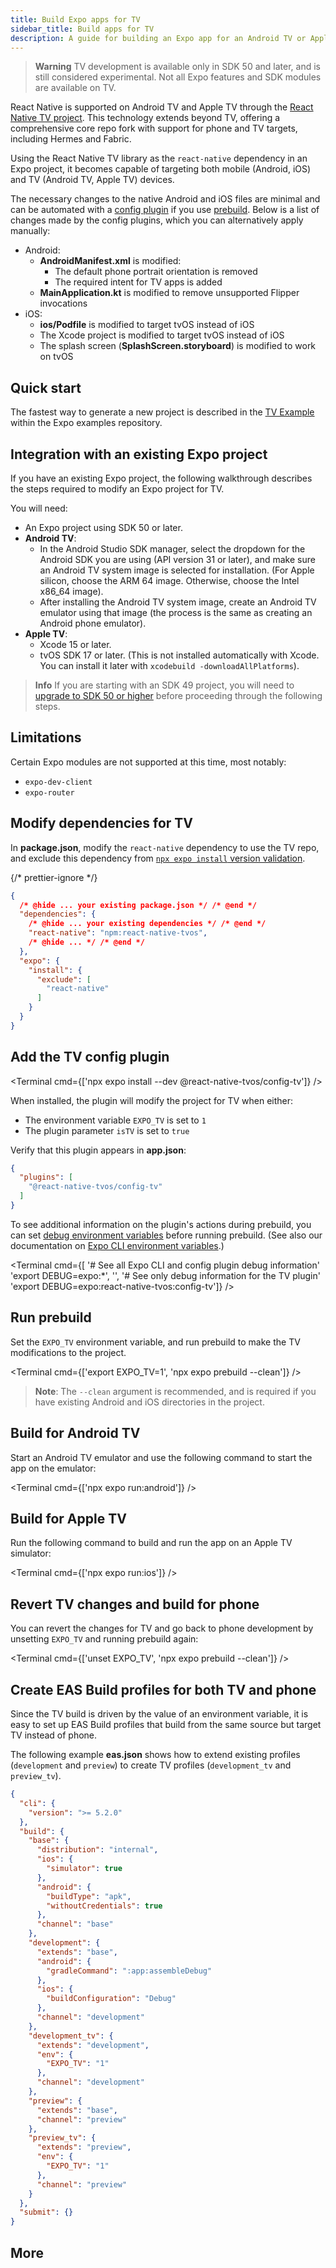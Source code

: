 ```yaml
---
title: Build Expo apps for TV
sidebar_title: Build apps for TV
description: A guide for building an Expo app for an Android TV or Apple TV target.
---
```



> **Warning** TV development is available only in SDK 50 and later, and is still considered experimental. Not all Expo features and SDK modules are available on TV.

React Native is supported on Android TV and Apple TV through the [React Native TV project](https://github.com/react-native-tvos/react-native-tvos). This technology extends beyond TV, offering a comprehensive core repo fork with support for phone and TV targets, including Hermes and Fabric.

Using the React Native TV library as the `react-native` dependency in an Expo project, it becomes capable of targeting both mobile (Android, iOS) and TV (Android TV, Apple TV) devices.

The necessary changes to the native Android and iOS files are minimal and can be automated with a [config plugin](https://github.com/react-native-tvos/config-tv/tree/main/packages/config-tv) if you use [prebuild](/workflow/prebuild/). Below is a list of changes made by the config plugins, which you can alternatively apply manually:

- Android:
  - **AndroidManifest.xml** is modified:
    - The default phone portrait orientation is removed
    - The required intent for TV apps is added
  - **MainApplication.kt** is modified to remove unsupported Flipper invocations
- iOS:
  - **ios/Podfile** is modified to target tvOS instead of iOS
  - The Xcode project is modified to target tvOS instead of iOS
  - The splash screen (**SplashScreen.storyboard**) is modified to work on tvOS

## Quick start

The fastest way to generate a new project is described in the [TV Example](https://github.com/expo/examples/tree/master/with-tv) within the Expo examples repository.

## Integration with an existing Expo project

If you have an existing Expo project, the following walkthrough describes the steps required to modify an Expo project for TV.

You will need:

- An Expo project using SDK 50 or later.
- **Android TV**:
  - In the Android Studio SDK manager, select the dropdown for the Android SDK you are using (API version 31 or later), and make sure an Android TV system image is selected for installation. (For Apple silicon, choose the ARM 64 image. Otherwise, choose the Intel x86_64 image).
  - After installing the Android TV system image, create an Android TV emulator using that image (the process is the same as creating an Android phone emulator).
- **Apple TV**:
  - Xcode 15 or later.
  - tvOS SDK 17 or later. (This is not installed automatically with Xcode. You can install it later with `xcodebuild -downloadAllPlatforms`).

> **Info** If you are starting with an SDK 49 project, you will need to [upgrade to SDK 50 or higher](/workflow/upgrading-expo-sdk-walkthrough/) before proceeding through the following steps.

## Limitations

Certain Expo modules are not supported at this time, most notably:

- `expo-dev-client`
- `expo-router`

<Step label="1">

## Modify dependencies for TV

In **package.json**, modify the `react-native` dependency to use the TV repo, and exclude this dependency from [`npx expo install` version validation](/more/expo-cli/#configuring-dependency-validation).

{/* prettier-ignore */}
```json package.json
{
  /* @hide ... your existing package.json */ /* @end */
  "dependencies": {
    /* @hide ... your existing dependencies */ /* @end */
    "react-native": "npm:react-native-tvos",
    /* @hide ... */ /* @end */
  },
  "expo": {
    "install": {
      "exclude": [
        "react-native"
      ]
    }
  }
}
```

</Step>

<Step label="2">

## Add the TV config plugin

<Terminal cmd={['npx expo install --dev @react-native-tvos/config-tv']} />

When installed, the plugin will modify the project for TV when either:

- The environment variable `EXPO_TV` is set to `1`
- The plugin parameter `isTV` is set to `true`

Verify that this plugin appears in **app.json**:

```json app.json
{
  "plugins": [
    "@react-native-tvos/config-tv"
  ]
}
```

 To see additional information on the plugin's actions during prebuild, you can set [debug environment variables](https://github.com/debug-js/debug#conventions) before running prebuild. (See also our documentation on [Expo CLI environment variables](/more/expo-cli/#environment-variables).)

<Terminal cmd={[
  '# See all Expo CLI and config plugin debug information'
  'export DEBUG=expo:*',
  '',
  '# See only debug information for the TV plugin'
  'export DEBUG=expo:react-native-tvos:config-tv']}
/>

</Step>

<Step label="3">

## Run prebuild

Set the `EXPO_TV` environment variable, and run prebuild to make the TV modifications to the project.

<Terminal cmd={['export EXPO_TV=1', 'npx expo prebuild --clean']} />

> **Note**: The `--clean` argument is recommended, and is required if you have existing Android and iOS directories in the project.

</Step>

<Step label="4">

## Build for Android TV

Start an Android TV emulator and use the following command to start the app on the emulator:

<Terminal cmd={['npx expo run:android']} />

</Step>
<Step label="5">

## Build for Apple TV

Run the following command to build and run the app on an Apple TV simulator:

<Terminal cmd={['npx expo run:ios']} />

</Step>
<Step label="6">

## Revert TV changes and build for phone

You can revert the changes for TV and go back to phone development by unsetting `EXPO_TV` and running prebuild again:

<Terminal cmd={['unset EXPO_TV', 'npx expo prebuild --clean']} />

</Step>

<Step label="7">

## Create EAS Build profiles for both TV and phone

Since the TV build is driven by the value of an environment variable, it is easy to set up EAS Build profiles that build from the same source but target TV instead of phone.

The following example **eas.json** shows how to extend existing profiles (`development` and `preview`) to create TV profiles (`development_tv` and `preview_tv`).

```json eas.json
{
  "cli": {
    "version": ">= 5.2.0"
  },
  "build": {
    "base": {
      "distribution": "internal",
      "ios": {
        "simulator": true
      },
      "android": {
        "buildType": "apk",
        "withoutCredentials": true
      },
      "channel": "base"
    },
    "development": {
      "extends": "base",
      "android": {
        "gradleCommand": ":app:assembleDebug"
      },
      "ios": {
        "buildConfiguration": "Debug"
      },
      "channel": "development"
    },
    "development_tv": {
      "extends": "development",
      "env": {
        "EXPO_TV": "1"
      },
      "channel": "development"
    },
    "preview": {
      "extends": "base",
      "channel": "preview"
    },
    "preview_tv": {
      "extends": "preview",
      "env": {
        "EXPO_TV": "1"
      },
      "channel": "preview"
    }
  },
  "submit": {}
}
```

</Step>

## More

<BoxLink
  title="IgniteTV"
  description="A complete example is available on GitHub."
  href="https://github.com/react-native-tvos/IgniteTV"
  Icon={GithubIcon}
/>
